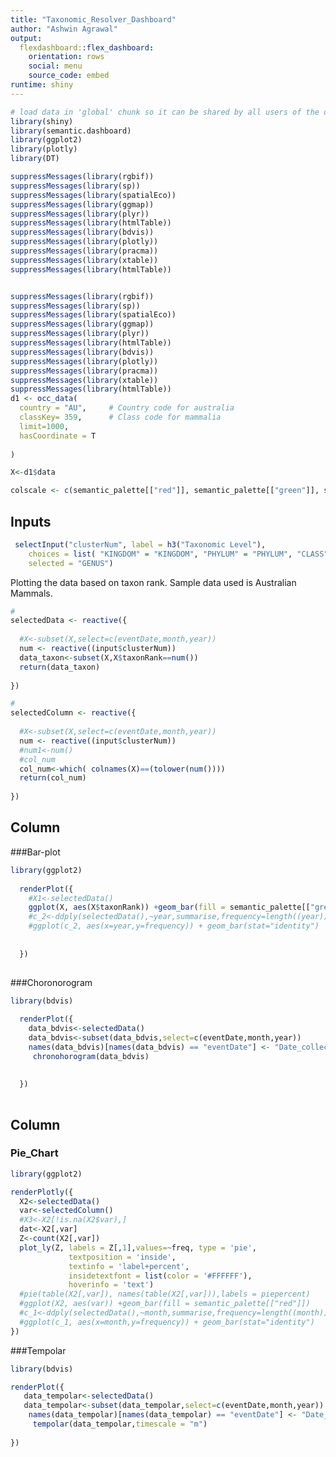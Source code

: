 ```yaml
---
title: "Taxonomic_Resolver_Dashboard"
author: "Ashwin Agrawal"
output: 
  flexdashboard::flex_dashboard:
    orientation: rows
    social: menu
    source_code: embed
runtime: shiny
---
```


```r
# load data in 'global' chunk so it can be shared by all users of the dashboard
library(shiny)
library(semantic.dashboard)
library(ggplot2)
library(plotly)
library(DT)

suppressMessages(library(rgbif))
suppressMessages(library(sp))
suppressMessages(library(spatialEco))
suppressMessages(library(ggmap))
suppressMessages(library(plyr))
suppressMessages(library(htmlTable))
suppressMessages(library(bdvis))
suppressMessages(library(plotly))
suppressMessages(library(pracma))
suppressMessages(library(xtable))
suppressMessages(library(htmlTable))


suppressMessages(library(rgbif))
suppressMessages(library(sp))
suppressMessages(library(spatialEco))
suppressMessages(library(ggmap))
suppressMessages(library(plyr))
suppressMessages(library(htmlTable))
suppressMessages(library(bdvis))
suppressMessages(library(plotly))
suppressMessages(library(pracma))
suppressMessages(library(xtable))
suppressMessages(library(htmlTable))
d1 <- occ_data(
  country = "AU",     # Country code for australia
  classKey= 359,      # Class code for mammalia
  limit=1000,
  hasCoordinate = T
  
)

X<-d1$data

colscale <- c(semantic_palette[["red"]], semantic_palette[["green"]], semantic_palette[["blue"]])

```

Inputs {.sidebar}
-----------------------------------------------------------------------

```r
 selectInput("clusterNum", label = h3("Taxonomic Level"), 
    choices = list( "KINGDOM" = "KINGDOM", "PHYLUM" = "PHYLUM", "CLASS" = "CLASS", "ORDER" = "ORDER","FAMILY" = "FAMILY","GENUS"="GENUS","SPECIES"="SPECIES","SUBSPECIES"="SUBSPECIES"), 
    selected = "GENUS")

```

Plotting the data based on taxon rank.
Sample data used is Australian Mammals.


```r
#
selectedData <- reactive({
  
  #X<-subset(X,select=c(eventDate,month,year))
  num <- reactive((input$clusterNum))
  data_taxon<-subset(X,X$taxonRank==num())
  return(data_taxon)
   
})
```

```r
#
selectedColumn <- reactive({
  
  #X<-subset(X,select=c(eventDate,month,year))
  num <- reactive((input$clusterNum))
  #num1<-num()
  #col_num
  col_num<-which( colnames(X)==(tolower(num())))
  return(col_num)
   
})
```



Column {.tabset}
-----------------------------------------------------------------------

###Bar-plot
    
```r
library(ggplot2)
 
  renderPlot({
    #X1<-selectedData()
    ggplot(X, aes(X$taxonRank)) +geom_bar(fill = semantic_palette[["green"]])
    #c_2<-ddply(selectedData(),~year,summarise,frequency=length((year)))
    #ggplot(c_2, aes(x=year,y=frequency)) + geom_bar(stat="identity")
 
  
  })
  
```

###Choronorogram


```r
library(bdvis)
 
  renderPlot({
    data_bdvis<-selectedData()
    data_bdvis<-subset(data_bdvis,select=c(eventDate,month,year))
    names(data_bdvis)[names(data_bdvis) == "eventDate"] <- "Date_collected"
     chronohorogram(data_bdvis)
 
  
  })
  
```


Column {.tabset}
-----------------------------------------------------------------------

### Pie_Chart


```r
library(ggplot2)

renderPlotly({
  X2<-selectedData()
  var<-selectedColumn()
  #X3<-X2[!is.na(X2$var),]
  dat<-X2[,var]
  Z<-count(X2[,var])
  plot_ly(Z, labels = Z[,1],values=~freq, type = 'pie',
             textposition = 'inside',
             textinfo = 'label+percent',
             insidetextfont = list(color = '#FFFFFF'),
             hoverinfo = 'text')
  #pie(table(X2[,var]), names(table(X2[,var])),labels = piepercent)
  #ggplot(X2, aes(var)) +geom_bar(fill = semantic_palette[["red"]])
  #c_1<-ddply(selectedData(),~month,summarise,frequency=length((month)))
  #ggplot(c_1, aes(x=month,y=frequency)) + geom_bar(stat="identity")
})
```

###Tempolar

```r
library(bdvis)

renderPlot({
   data_tempolar<-selectedData()
   data_tempolar<-subset(data_tempolar,select=c(eventDate,month,year))
    names(data_tempolar)[names(data_tempolar) == "eventDate"] <- "Date_collected"
     tempolar(data_tempolar,timescale = "m")
  
})
```


